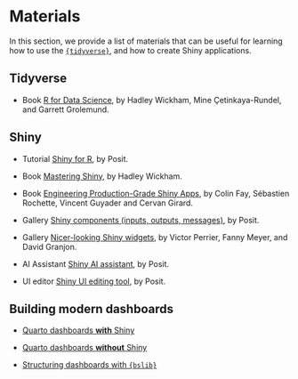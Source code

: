 # Materials {.unnumbered}

In this section, we provide a list of materials that can be useful for learning how to use the [`{tidyverse}`](https://www.tidyverse.org/), and how to create Shiny applications.

## Tidyverse

-   Book [R for Data Science](https://r4ds.hadley.nz/), by Hadley Wickham, Mine Çetinkaya-Rundel, and Garrett Grolemund.

## Shiny

-   Tutorial [Shiny for R](https://shiny.posit.co/r/getstarted/shiny-basics/lesson1/), by Posit.

-   Book [Mastering Shiny](https://mastering-shiny.org/), by Hadley Wickham.

-   Book [Engineering Production-Grade Shiny Apps](https://engineering-shiny.org/), by Colin Fay, Sébastien Rochette, Vincent Guyader and Cervan Girard.

-   Gallery [Shiny components (inputs, outputs, messages)](https://shiny.posit.co/r/components/), by Posit.

-   Gallery [Nicer-looking Shiny widgets](https://dreamrs.github.io/shinyWidgets/), by Victor Perrier, Fanny Meyer, and David Granjon.

-   AI Assistant [Shiny AI assistant](https://gallery.shinyapps.io/assistant/), by Posit.

-   UI editor [Shiny UI editing tool](https://rstudio.github.io/shinyuieditor/), by Posit.


## Building modern dashboards

-  [Quarto dashboards **with** Shiny](https://quarto.org/docs/dashboards/interactivity/shiny-r.html)

-  [Quarto dashboards **without** Shiny](https://quarto.org/docs/dashboards/)

-  [Structuring dashboards with `{bslib}`](https://rstudio.github.io/bslib/articles/dashboards/index.html)